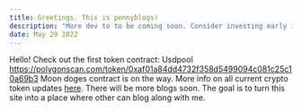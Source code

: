 ```yaml
---
title: Greetings. This is pennyblogs!
description: "More dev to to be coming soon. Consider investing early into pennyblogs' crypto projects"
date: May 29 2022
---
```


Hello! Check out the first token contract: Usdpool https://polygonscan.com/token/0xaf01a84dd4732f358d5499094c081c25c10a69b3
Moon doges contract is on the way. More info on all current crypto token updates [here](/posts/example-post).
There will be more blogs soon. The goal is to turn this site into a place where other can blog along with me.
